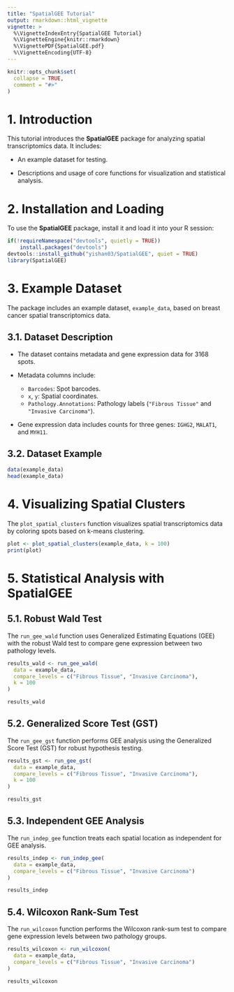 ```yaml
---
title: "SpatialGEE Tutorial"
output: rmarkdown::html_vignette
vignette: >
  %\VignetteIndexEntry{SpatialGEE Tutorial}
  %\VignetteEngine{knitr::rmarkdown}
  %\VignettePDF{SpatialGEE.pdf}
  %\VignetteEncoding{UTF-8}
---
```


```r
knitr::opts_chunk$set(
  collapse = TRUE,
  comment = "#>"
)
```

# 1. Introduction

This tutorial introduces the **SpatialGEE** package for analyzing spatial transcriptomics data. It includes:

- An example dataset for testing.

- Descriptions and usage of core functions for visualization and statistical analysis.

# 2. Installation and Loading

To use the **SpatialGEE** package, install it and load it into your R session:

```r
if(!requireNamespace("devtools", quietly = TRUE))
    install.packages("devtools")
devtools::install_github("yishan03/SpatialGEE", quiet = TRUE)
library(SpatialGEE)
```

# 3. Example Dataset

The package includes an example dataset, `example_data`, based on breast cancer spatial transcriptomics data.

## 3.1. Dataset Description

- The dataset contains metadata and gene expression data for 3168 spots.

- Metadata columns include:
  - `Barcodes`: Spot barcodes.
  - `x`, `y`: Spatial coordinates.
  - `Pathology.Annotations`: Pathology labels (`"Fibrous Tissue"` and `"Invasive Carcinoma"`).
  
- Gene expression data includes counts for three genes: `IGHG2`, `MALAT1`, and `MYH11`.

## 3.2. Dataset Example

```r
data(example_data)
head(example_data)
```

# 4. Visualizing Spatial Clusters

The `plot_spatial_clusters` function visualizes spatial transcriptomics data by coloring spots based on k-means clustering.

```r
plot <- plot_spatial_clusters(example_data, k = 100)
print(plot)
```

# 5. Statistical Analysis with SpatialGEE

## 5.1. Robust Wald Test

The `run_gee_wald` function uses Generalized Estimating Equations (GEE) with the robust Wald test to compare gene expression between two pathology levels.

```r
results_wald <- run_gee_wald(
  data = example_data,
  compare_levels = c("Fibrous Tissue", "Invasive Carcinoma"),
  k = 100
)

results_wald
```

## 5.2. Generalized Score Test (GST)

The `run_gee_gst` function performs GEE analysis using the Generalized Score Test (GST) for robust hypothesis testing.

```r
results_gst <- run_gee_gst(
  data = example_data,
  compare_levels = c("Fibrous Tissue", "Invasive Carcinoma"),
  k = 100
)

results_gst
```

## 5.3. Independent GEE Analysis

The `run_indep_gee` function treats each spatial location as independent for GEE analysis.

```r
results_indep <- run_indep_gee(
  data = example_data,
  compare_levels = c("Fibrous Tissue", "Invasive Carcinoma")
)

results_indep
```

## 5.4. Wilcoxon Rank-Sum Test

The `run_wilcoxon` function performs the Wilcoxon rank-sum test to compare gene expression levels between two pathology groups.

```r
results_wilcoxon <- run_wilcoxon(
  data = example_data,
  compare_levels = c("Fibrous Tissue", "Invasive Carcinoma")
)

results_wilcoxon
```

